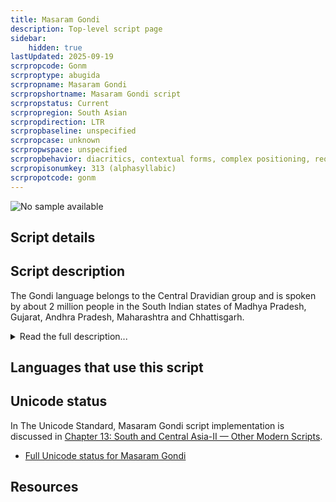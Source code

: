 ```yaml
---
title: Masaram Gondi
description: Top-level script page
sidebar:
    hidden: true
lastUpdated: 2025-09-19
scrpropcode: Gonm
scrproptype: abugida
scrpropname: Masaram Gondi
scrpropshortname: Masaram Gondi script
scrpropstatus: Current
scrpropregion: South Asian
scrpropdirection: LTR
scrpropbaseline: unspecified
scrpropcase: unknown
scrpropwspace: unspecified
scrpropbehavior: diacritics, contextual forms, complex positioning, required ligatures
scrpropisonumkey: 313 (alphasyllabic)
scrpropotcode: gonm
---
```



![No sample available](../images/nosample.png)



## Script details

<ScriptDetails />

## Script description

The Gondi language belongs to the Central Dravidian group and is spoken by about 2 million people in the South Indian states of Madhya Pradesh, Gujarat, Andhra Pradesh, Maharashtra and Chhattisgarh.

<details>
<summary>Read the full description...</summary>The language is usually written in the [Devanagari](/scrlang/scripts/deva) or [Telugu](/scrlang/scripts/telu) scripts, but, in 1928, Munshi Mangal Singh Masaram designed a script specifically for the Gondi language. An older script for writing Gondi, [Gunjala Gondi](/scrlang/scripts/gong), is being revived in some places. The Masaram Gondi script includes thirty-six consonant letters, ten vowel letters, and ten vowel signs. The script is an abugida; each consonant letter contains an inherent [a] vowel which can be changed using a vowel sign. The _virama_ symbol typical of Indic abugidas is missing from the script. Rather, the inherent vowel is cancelled by removing the horizontal line which is attached to the right of every letter. Conjuncts are formed in this way with the exception of ksạ, jña, tra, which are written with special ligatures, and combinations with RA, which exhibits contextual variation.

Masaram Gondi employs script-specific digits from 0-9. There is no script-specific punctuation; Latin punctuation is used.
</details>

## Languages that use this script

<WsList script='Gonm' wsMax='5' />

## Unicode status

In The Unicode Standard, Masaram Gondi script implementation is discussed in [Chapter 13: South and Central Asia-II — Other Modern Scripts](https://www.unicode.org/versions/latest/core-spec/chapter-13/#G33278).

- [Full Unicode status for Masaram Gondi](/scrlang/unicode/gonm-unicode)



## Resources

<ScriptResources detailSummary='seemore' />


